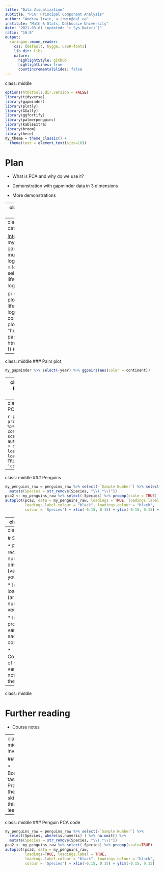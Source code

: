 ```yaml
---
title: "Data Visualization"
subtitle: "PCA: Principal Component Analysis"
author: "Andrew Irwin, a.irwin@dal.ca"
institute: "Math & Stats, Dalhousie University"
date: "2021-03-01 (updated: `r Sys.Date()`)"
ratio: "16:9"
output:
  xaringan::moon_reader:
    css: [default, hygge, useR-fonts]
    lib_dir: libs
    nature:
      highlightStyle: github
      highlightLines: true
      countIncrementalSlides: false
---
```

class: middle

```r
options(htmltools.dir.version = FALSE)
library(tidyverse)
library(gapminder)
library(plotly)
library(GGally)
library(ggfortify)
library(palmerpenguins)
library(kableExtra)
library(broom)
library(here)
my_theme = theme_classic() + 
  theme(text = element_text(size=18))
```

# Plan

* What is PCA and why do we use it?

* Demonstration with gapminder data in 3 dimensions

* More demonstrations

---
class: middle
### What is PCA?

* A tool for simplifying data sets with many variables down to a small number

* Works best with quantitative variables that are partially correlated

* Usually used in combination with one or more categorical variables to identify subgroups

* Main results are
  * Spatial pattern of points
  * Directions of principal components along original axes (loadings)
  * Amount of variation along each PC axis

* Be careful with scaling and units 

---
class: middle
### Example data

[Interactive version](plotly-1.html)
```r
my_gapminder <- gapminder %>%
  mutate(logPop = log10(pop),
         logGDPpercap = log10(gdpPercap)) %>%
  select(year, continent, lifeExp, logGDPpercap, logPop) 

pi <- my_gapminder %>% plot_ly(x = ~ logPop, y = ~ lifeExp, z = ~ logGDPpercap, color = ~ continent, size = 1)
# pi <- plot_ly(z = volcano, type = "heatmap")
f <- paste0("plotly-",1,".html")
htmlwidgets::saveWidget(pi, f)
# orca(pi, "plotly-1.svg")
```
```r
#htmltools::tags$iframe(src=f, width="100%", height="400", scrolling="no", seamless="seamless", frameBorder="0")
knitr::include_graphics(here("static/plotly-1.png"))
```




---
class: middle
### Pairs plot

```r
my_gapminder %>% select(-year) %>% ggpairs(aes(color = continent))
```



---
class: middle
### PCA: 2007 data only
```r
my_gapminder2 <- my_gapminder %>% filter(year == 2007) %>% select(-year)
```

```r
pca1 <- prcomp(my_gapminder2 %>% select(-continent), scale=TRUE)
autoplot(pca1, data = my_gapminder2, loadings=TRUE, loadings.label = TRUE,
         colour = 'continent')
```


---
class: middle
### PCA: All years

```r
pca1 <- prcomp(my_gapminder %>% select(-continent, -year), 
               scale=TRUE)
autoplot(pca1, data = my_gapminder, loadings=TRUE, 
         loadings.label = TRUE, colour = 'continent')
```

---
class: middle
### Penguins

```r
my_penguins_raw = penguins_raw %>% select(-`Sample Number`) %>% select(Species, where(is.numeric) ) %>% na.omit() %>%
  mutate(Species = str_remove(Species, "\\(.*\\)"))
pca2 <- my_penguins_raw %>% select(-Species) %>% prcomp(scale = TRUE)
autoplot(pca2, data = my_penguins_raw, loadings = TRUE, loadings.label = TRUE,
         loadings.label.colour = "black", loadings.colour = "black",
         colour = 'Species') + xlim(-0.15, 0.15) + ylim(-0.15, 0.15) + coord_fixed()
```

---
class: middle

```r
pca2 %>% tidy(matrix="loadings") %>%
  filter(PC < 3) %>%
  pivot_wider(values_from="value", 
              names_from="PC", names_prefix="PC_") %>% kable()
```

---
class: middle

# Summary

* PCA to reduce the number of dimensions (variables) in your data

* Interpreting loadings (arrows and numeric vectors)

* Interpreting proportion of variance along each principal component

* Consequences of scaling variables (or not scaling them)

---
class: middle

# Further reading

* Course notes

---
class: middle, inverse

## Task

* Bonus task: Practice the PCA skills in this lesson 

---
class: middle
### Penguin PCA code

```r
my_penguins_raw = penguins_raw %>% select(-`Sample Number`) %>% 
  select(Species, where(is.numeric) ) %>% na.omit() %>%
  mutate(Species = str_remove(Species, "\\(.*\\)"))
pca2 <- my_penguins_raw %>% select(-Species) %>% prcomp(scale=TRUE)
autoplot(pca2, data = my_penguins_raw, 
         loadings=TRUE, loadings.label = TRUE,
         loadings.label.colour = "black", loadings.colour = "black",
         colour = 'Species') + xlim(-0.15, 0.15) + ylim(-0.15, 0.15)
```
